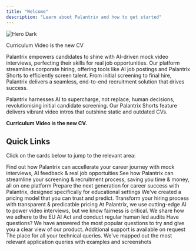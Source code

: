 ```yaml
---
title: "Welcome"
description: "Learn about Palantrix and how to get started"
---
```


<img
  className="hidden dark:block"
  src="/images/hero-dark.png"
  alt="Hero Dark"
/>

<Card title="Palantrix AI Platform" icon="sparkles" href="https://www.palantrix.com" img="/images/a030abf0-dc0b-4cc4-b54b-9143ebdee86d.jpg">
  Curriculum Video is the new CV
</Card>

Palantrix empowers candidates to shine with AI-driven mock video interviews, perfecting their skills for real job opportunities. Our platform streamlines corporate hiring, offering tools like AI job postings and Palantrix Shorts to efficiently screen talent. From initial screening to final hire, Palantrix delivers a seamless, end-to-end recruitment solution that drives success.

Palantrix harnesses AI to supercharge, not replace, human decisions, revolutionising initial candidate screening. Our Palantrix Shorts feature delivers vibrant video intros that outshine static and outdated CVs.

**Curriculum Video is the new CV.**

## Quick Links

Click on the cards below to jump to the relevant area:

<CardGroup cols={2}>
  <Card title="Candidates" icon="people" href="/candidates">
    Find out how Palantrix can accellerate your career journey with mock interviews, AI feedback  & real job opportuities
  </Card>
  <Card title="Companies" icon="handshake" href="/companies">
    See how Palantrix can streamline your screening & recruitment process, saving you time & money, all on one platform
  </Card>
</CardGroup>

<CardGroup cols={2}>
  <Card title="Educators" icon="graduation-cap" href="/educators">
    Prepare the next generation for career success with Palantrix, designed specifically for educational settings
  </Card>
  <Card title="Plans" icon="rocket-launch" href="/plans">
    We've created a pricing model that you can trust and predict. Transform your hiring process with transparent & predicatble pricing
  </Card>
</CardGroup>

<CardGroup cols={2}>
  <Card title="Complaince" icon="file-doc" href="/compliance">
    At Palantrix, we use cutting-edge AI to power video interviews, but we know fairness is critical. We share how we adhere to the EU AI Act and conduct regular human led audits
  </Card>
  <Card title="FAQ's" icon="messages-question" href="/faq">
    Have questions? We have answered the most popular questions to try and give you a clear view of our product. Additional support is available on request
  </Card>
  <Card title="Technical Queries" icon="screwdriver-wrench">
    The place for all your technical queries. We've mapped out the most relevant application queries with examples and screenshots
  </Card>
</CardGroup>